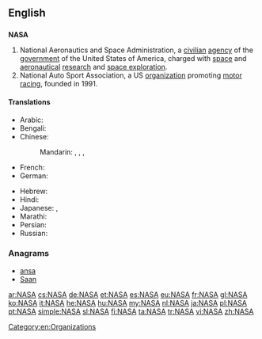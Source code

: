 {{also|nasa|näsa}}
==English==

==={{acronym-old|en}}===
{{wikipedia|NASA}}
'''NASA'''

# National Aeronautics and Space Administration, a [[civilian]] [[agency]] of the [[government]] of the United States of America, charged with [[space]] and [[aeronautical]] [[research]] and [[space exploration]].
# National Auto Sport Association, a US [[organization]] promoting [[motor racing]], founded in 1991.

====Translations====
{{trans-top|National Aeronautics and Space Administration}}
* Arabic: {{t|ar|ناسا|f|tr=naasa}}
* Bengali: {{t|bn|নাসা|tr=nāsā|sc=Beng}}
* Chinese:
*: Mandarin: {{t+|cmn|美國國家航空航天局|sc=Hani}}, {{t|cmn|美国国家航空航天局|tr=Měiguó guójiā hángkōng hángtiānjú|sc=Hani}}, {{qualifier|Taiwan}} {{t|cmn|美國國家航空暨太空總署|sc=Hani}}, {{t|cmn|美国国家航空暨太空总署|tr=Měiguó guójiā hángkōng jì tàikōng zǒngshǔ|sc=Hani}}
* French: {{t+|fr|NASA|f}}
* German: {{t+|de|NASA|f}}
{{trans-mid}}
* Hebrew: {{t|he|אס"א}}
* Hindi: {{t|hi|नासा|tr=nāsā}}
* Japanese: {{t|ja|米航空宇宙局|tr=べいこうくううちゅうきょく, Bei kōkū uchū-kyoku}}, {{t|ja|アメリカ航空宇宙局|tr=あめりかこうくううちゅうきょく, Amerika-kōkū-uchūkyoku}}
* Marathi: {{t|mr|नासा|tr=nāsā|sc=Deva}}
* Persian: {{t|fa|ناسا|tr=nâsâ}}
* Russian: {{t|ru|НАСА|f|n|tr=NÁSA}}
{{trans-bottom}}

===Anagrams===
* [[ansa#English|ansa]]
* [[Saan#English|Saan]]

[[Category:en:Organizations]]

[[ar:NASA]]
[[cs:NASA]]
[[de:NASA]]
[[et:NASA]]
[[es:NASA]]
[[eu:NASA]]
[[fr:NASA]]
[[gl:NASA]]
[[ko:NASA]]
[[it:NASA]]
[[he:NASA]]
[[hu:NASA]]
[[my:NASA]]
[[nl:NASA]]
[[ja:NASA]]
[[pl:NASA]]
[[pt:NASA]]
[[simple:NASA]]
[[sl:NASA]]
[[fi:NASA]]
[[ta:NASA]]
[[tr:NASA]]
[[vi:NASA]]
[[zh:NASA]]